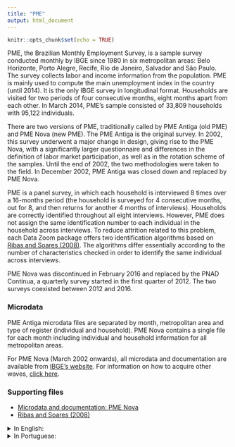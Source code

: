 ```yaml
---
title: "PME"
output: html_document
---
```


```r
knitr::opts_chunk$set(echo = TRUE)
```

PME, the Brazilian Monthly Employment Survey, is a sample survey conducted monthly by IBGE since 1980 in six metropolitan areas: Belo Horizonte, Porto Alegre, Recife, Rio de Janeiro, Salvador and São Paulo. The survey collects labor and income information from the population. PME is mainly used to compute the main unemployment index in the country (until 2014). It is the only IBGE survey in longitudinal format. Households are visited for two periods of four consecutive months, eight months apart from each other. In March 2014, PME's sample consisted of 33,809 households with 95,122 individuals.

There are two versions of PME, traditionally called by PME Antiga (old PME) and PME Nova (new PME). The PME Antiga is the original survey. In 2002, this survey underwent a major change in design, giving rise to the PME Nova, with a significantly larger questionnaire and differences in the definition of labor market participation, as well as in the rotation scheme of the samples. Until the end of 2002, the two methodologies were taken to the field. In December 2002, PME Antiga was closed down and replaced by PME Nova.

PME is a panel survey, in which each household is interviewed 8 times over a 16-months period (the household is surveyed for 4 consecutive months, out for 8, and then returns for another 4 months of interviews). Households are correctly identified throughout all eight interviews. However, PME does not assign the same identification number to each individual in the household across interviews. To reduce attrition related to this problem, each Data Zoom package offers two identification algorithms based on [Ribas and Soares (2008)](https://repositorio.ipea.gov.br/handle/11058/1522). The algorithms differ essentially according to the number of characteristics checked in order to identify the same individual across interviews.

PME Nova was discontinued in February 2016 and replaced by the PNAD Contínua, a quarterly survey started in the first quarter of 2012. The two surveys coexisted between 2012 and 2016.

### Microdata

PME Antiga microdata files are separated by month, metropolitan area and type of register (individual and household). PME Nova contains a single file for each month including individual and household information for all metropolitan areas.

For PME Nova (March 2002 onwards), all microdata and documentation are available from [IBGE’s website](https://www.ibge.gov.br/estatisticas/sociais/trabalho/9183-pesquisa-mensal-de-emprego-antiga-metodologia.html?=&t=microdados). For information on how to acquire other waves, [click here](https://loja.ibge.gov.br/catalogsearch/result/?q=pme).

### Supporting files

  - [Microdata and documentation: PME Nova](https://www.ibge.gov.br/estatisticas/sociais/trabalho/9183-pesquisa-mensal-de-emprego-antiga-metodologia.html?=&t=microdados)
  - [Ribas and Soares (2008)](https://repositorio.ipea.gov.br/handle/11058/1522)

<details>
<summary> In English: </summary>

  - PME Antiga dictionaries: 1991 to 2000
    - [Households](https://raw.githubusercontent.com/datazoompuc/datazoom_social_stata/master/docs/PME/dicionario_pnad_antiga_1991_2000_dom_en.pdf), [Individuals](https://raw.githubusercontent.com/datazoompuc/datazoom_social_stata/master/docs/PME/dicionario_pnad_antiga_1991_2000_pess_en.pdf)
  - PME Antiga dictionaries: 2001
    - [Households](https://raw.githubusercontent.com/datazoompuc/datazoom_social_stata/master/docs/PME/dicionario_pme_antiga_2001_dom_en.pdf), [Individuals](https://raw.githubusercontent.com/datazoompuc/datazoom_social_stata/master/docs/PME/dicionario_pme_antiga_2001_pess_en.pdf)
  - [PME Nova dictionary](https://raw.githubusercontent.com/datazoompuc/datazoom_social_stata/master/docs/PME/dicionario_pme_nova_en.xls)
  
</details>

<details>
<summary> In Portuguese: </summary>

  - [PME Antiga dictionary: 1991 to 2000](https://raw.githubusercontent.com/datazoompuc/datazoom_social_stata/master/docs/PME/dicionario_pnad_antiga_1991_2000.pdf)
  - [PME Antiga dictionary: 2001](https://raw.githubusercontent.com/datazoompuc/datazoom_social_stata/master/docs/PME/dicionario_pme_antiga_2001.pdf)
  - [PME Nova dictionary](https://raw.githubusercontent.com/datazoompuc/datazoom_social_stata/master/docs/PME/dicionario_pme_nova.xls)
  
</details>

